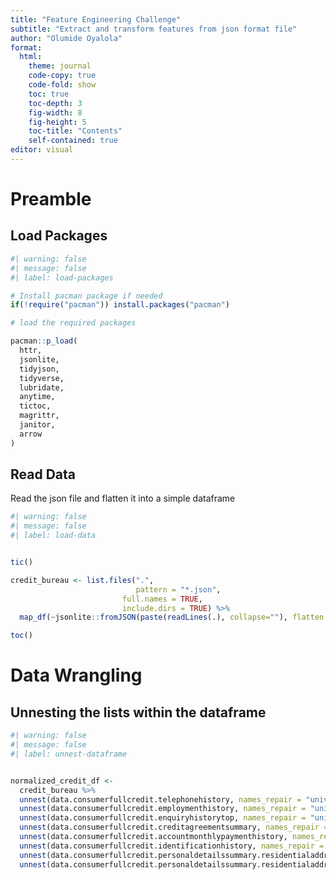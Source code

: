 ```yaml
---
title: "Feature Engineering Challenge"
subtitle: "Extract and transform features from json format file"
author: "Olumide Oyalola"
format: 
  html:
    theme: journal
    code-copy: true
    code-fold: show
    toc: true
    toc-depth: 3
    fig-width: 8
    fig-height: 5
    toc-title: "Contents"
    self-contained: true
editor: visual
---
```


# Preamble

## Load Packages

```r
#| warning: false
#| message: false
#| label: load-packages

# Install pacman package if needed
if(!require("pacman")) install.packages("pacman")

# load the required packages

pacman::p_load(
  httr,
  jsonlite,
  tidyjson,
  tidyverse,
  lubridate,
  anytime,
  tictoc,
  magrittr,
  janitor,
  arrow
)

```


## Read Data

Read the json file and flatten it into a simple dataframe

```r
#| warning: false
#| message: false
#| label: load-data


tic()

credit_bureau <- list.files(".",
                            pattern = "*.json",
                         full.names = TRUE,
                         include.dirs = TRUE) %>%
  map_df(~jsonlite::fromJSON(paste(readLines(.), collapse=""), flatten = TRUE)) 

toc()

```

# Data Wrangling

## Unnesting the lists within the dataframe


```r
#| warning: false
#| message: false
#| label: unnest-dataframe


normalized_credit_df <- 
  credit_bureau %>% 
  unnest(data.consumerfullcredit.telephonehistory, names_repair = "universal") %>% 
  unnest(data.consumerfullcredit.employmenthistory, names_repair = "universal") %>% 
  unnest(data.consumerfullcredit.enquiryhistorytop, names_repair = "universal") %>% 
  unnest(data.consumerfullcredit.creditagreementsummary, names_repair = "universal") %>% 
  unnest(data.consumerfullcredit.accountmonthlypaymenthistory, names_repair = "universal") %>% 
  unnest(data.consumerfullcredit.identificationhistory, names_repair = "universal") %>% 
  unnest(data.consumerfullcredit.personaldetailssummary.residentialaddress4, names_repair = "universal") %>% 
  unnest(data.consumerfullcredit.personaldetailssummary.residentialaddress4, names_repair = "universal")

```



